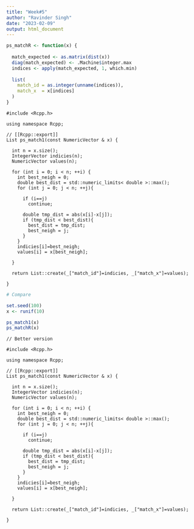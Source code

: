 ```yaml
---
title: "Week#5"
author: "Ravinder Singh"
date: "2023-02-09"
output: html_document
---
```



```r
ps_matchR <- function(x) {
  
  match_expected <- as.matrix(dist(x))
  diag(match_expected) <- .Machine$integer.max
  indices <- apply(match_expected, 1, which.min)
  
  list(
    match_id = as.integer(unname(indices)),
    match_x  = x[indices]
  )
}
```

```Rcpp
#include <Rcpp.h>

using namespace Rcpp;

// [[Rcpp::export]]
List ps_match1(const NumericVector & x) {
  
  int n = x.size();
  IntegerVector indicies(n);
  NumericVector values(n);
  
  for (int i = 0; i < n; ++i) {
    int best_neigh = 0;
    double best_dist = std::numeric_limits< double >::max();
    for (int j = 0; j < n; ++j){
      
      if (i==j)
        continue;
      
      double tmp_dist = abs(x[i]-x[j]);
      if (tmp_dist < best_dist){
        best_dist = tmp_dist;
        best_neigh = j;
      }
    }
    indicies[i]=best_neigh;
    values[i] = x[best_neigh];
    
  }
  
  return List::create(_["match_id"]=indicies, _["match_x"]=values);
  
}
```


```r
# Compare

set.seed(100)
x <- runif(10)

ps_match1(x)
ps_matchR(x)
```
```Rcpp
// Better version

#include <Rcpp.h>

using namespace Rcpp;

// [[Rcpp::export]]
List ps_match1(const NumericVector & x) {
  
  int n = x.size();
  IntegerVector indicies(n);
  NumericVector values(n);
  
  for (int i = 0; i < n; ++i) {
    int best_neigh = 0;
    double best_dist = std::numeric_limits< double >::max();
    for (int j = 0; j < n; ++j){
      
      if (i==j)
        continue;
      
      double tmp_dist = abs(x[i]-x[j]);
      if (tmp_dist < best_dist){
        best_dist = tmp_dist;
        best_neigh = j;
      }
    }
    indicies[i]=best_neigh;
    values[i] = x[best_neigh];
    
  }
  
  return List::create(_["match_id"]=indicies, _["match_x"]=values);
  
}
```





